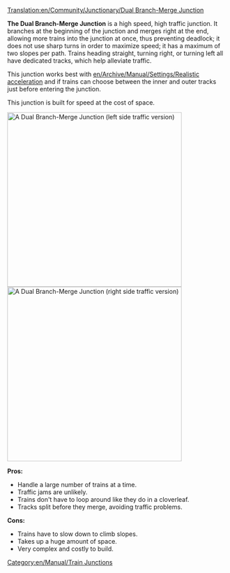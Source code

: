 [[Translation:en/Community/Junctionary/Dual Branch-Merge Junction]]
{{en/Community/Junctionary/Navigation}}

'''The Dual Branch-Merge Junction''' is a high speed, high traffic junction. It branches at the beginning of the junction and merges right at the end, allowing more trains into the junction at once, thus preventing deadlock; it does not use sharp turns in order to maximize speed; it has a maximum of two slopes per path. Trains heading straight, turning right, or turning left all have dedicated tracks, which help alleviate traffic.

This junction works best with [[en/Archive/Manual/Settings/Realistic acceleration]] and if trains can choose between the inner and outer tracks just before entering the junction.

This junction is built for speed at the cost of space.


[[File:en/Community/Junctionary/DuelBranchMerge.png|thumb|center|400px|A Dual Branch-Merge Junction (left side traffic version)]]
[[File:en/Community/Junctionary/DuelBranchMerge RightSide.png|thumb|center|400px|A Dual Branch-Merge Junction (right side traffic version)]]

'''Pros:'''
*Handle a large number of trains at a time.
*Traffic jams are unlikely.
*Trains don't have to loop around like they do in a cloverleaf.
*Tracks split before they merge, avoiding traffic problems.


'''Cons:'''
*Trains have to slow down to climb slopes.
*Takes up a huge amount of space.
*Very complex and costly to build.


[[Category:en/Manual/Train Junctions]]